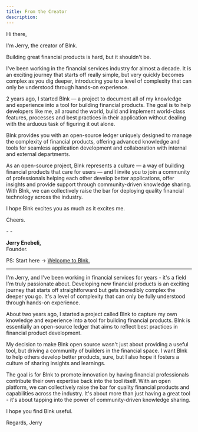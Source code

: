 ```yaml
---
title: From the Creator
description:
---
```

Hi there,

I'm Jerry, the creator of Blnk.

Building great financial products is hard, but it shouldn't be.

I've been working in the financial services industry for almost a decade. It is an exciting journey that starts off really simple, but very quickly becomes complex as you dig deeper, introducing you to a level of complexity that can only be understood through hands-on experience.

2 years ago, I started Blnk — a project to document all of my knowledge and experience into a tool for building financial products. The goal is to help developers like me, all around the world, build and implement world-class features, processes and best practices in their application without dealing with the arduous task of figuring it out alone.

Blnk provides you with an open-source ledger uniquely designed to manage the complexity of financial products, offering advanced knowledge and tools for seamless application development and collaboration with internal and external departments.

As an open-source project, Blnk represents a culture — a way of building financial products that care for users — and I invite you to join a community of professionals helping each other develop better applications, offer insights and provide support through community-driven knowledge sharing. With Blnk, we can collectively raise the bar for deploying quality financial technology across the industry.

I hope Blnk excites you as much as it excites me.

Cheers.

-&nbsp;-

**Jerry Enebeli,**<br/>
Founder.

PS: Start here → [Welcome to Blnk.](/intro/welcome)

***

I'm Jerry, and I've been working in financial services for years - it's a field I'm truly passionate about. Developing new financial products is an exciting journey that starts off straightforward but gets incredibly complex the deeper you go. It's a level of complexity that can only be fully understood through hands-on experience.

About two years ago, I started a project called Blnk to capture my own knowledge and experience into a tool for building financial products. Blnk is essentially an open-source ledger that aims to reflect best practices in financial product development.

My decision to make Blnk open source wasn't just about providing a useful tool, but driving a community of builders in the financial space. I want Blnk to help others develop better products, sure, but I also hope it fosters a culture of sharing insights and learnings.

The goal is for Blnk to promote innovation by having financial professionals contribute their own expertise back into the tool itself. With an open platform, we can collectively raise the bar for quality financial products and capabilities across the industry. It's about more than just having a great tool - it's about tapping into the power of community-driven knowledge sharing.

I hope you find Blnk useful.

Regards,
Jerry